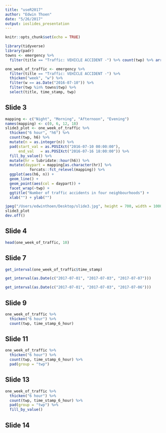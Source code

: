 ```yaml
---
title: "useR2017"
author: "Edwin Thoen"
date: "5/26/2017"
output: ioslides_presentation
---
```


```r
knitr::opts_chunk$set(echo = TRUE)
```

```r
library(tidyverse)
library(padr)
towns <- emergency %>%
  filter(title == "Traffic: VEHICLE ACCIDENT -") %>% count(twp) %>% arrange(n %>% desc) %>% head(4)

one_week_of_traffic <- emergency %>%
  filter(title == "Traffic: VEHICLE ACCIDENT -") %>%
  thicken("week", "w") %>%
  filter(w == as.Date("2016-07-10")) %>%
  filter(twp %in% towns$twp) %>%
  select(title, time_stamp, twp)
```

## Slide 3
```r
mapping <- c("Night", "Morning", "Afternoon", "Evening")
names(mapping) <- c(0, 6, 12, 18)
slide3_plot <- one_week_of_traffic %>%
  thicken("6 hour", "h6") %>%
  count(twp, h6) %>%
  mutate(n = as.integer(n)) %>% 
  pad(start_val = as.POSIXct("2016-07-10 00:00:00"),
      end_val   = as.POSIXct("2016-07-16 18:00:00")) %>%
  fill_by_value() %>%
  mutate(hr = lubridate::hour(h6)) %>% 
  mutate(daypart = mapping[as.character(hr)] %>% 
           forcats::fct_relevel(mapping)) %>% 
  ggplot(aes(h6, n)) +
  geom_line() +
  geom_point(aes(col = daypart)) +
  facet_wrap(~twp) +
  ggtitle("Number of traffic accidents in four neighbourhoods") +
  xlab("") + ylab("")

jpeg("/Users/edwinthoen/Desktop/slide3.jpg", height = 700, width = 1000)
slide3_plot
dev.off()
```

## Slide 4

```r
head(one_week_of_traffic, 10) 
```

## Slide 7

```r
get_interval(one_week_of_traffic$time_stamp)
```

```r
get_interval(as.Date(c("2017-07-01", "2017-07-03", "2017-07-07")))
```

```r
get_interval(as.Date(c("2017-07-01", "2017-07-03", "2017-07-06")))
```


## Slide 9

```r
one_week_of_traffic %>% 
  thicken("6 hour") %>% 
  count(twp, time_stamp_6_hour)
```

## Slide 11
```r
one_week_of_traffic %>% 
  thicken("6 hour") %>% 
  count(twp, time_stamp_6_hour) %>%
  pad(group = "twp")
```

## Slide 13

```r
one_week_of_traffic %>% 
  thicken("6 hour") %>% 
  count(twp, time_stamp_6_hour) %>%
  pad(group = "twp") %>% 
  fill_by_value()
```


## Slide 14
```r

```

